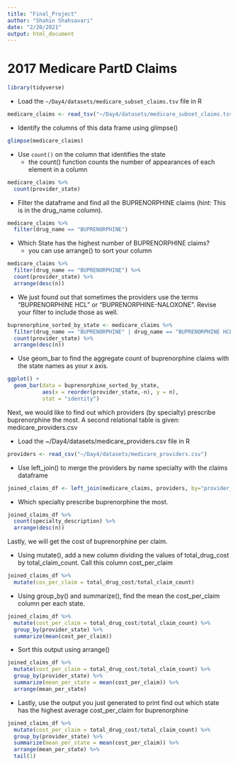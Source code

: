 ```yaml
---
title: "Final_Project"
author: "Shahin Shahsavari"
date: "2/20/2021"
output: html_document
---
```


# 2017 Medicare PartD Claims

```r
library(tidyverse)
```

* Load the `~/Day4/datasets/medicare_subset_claims.tsv` file in R

```r
medicare_claims <- read_tsv("~/Day4/datasets/medicare_subset_claims.tsv")
```

* Identify the columns of this data frame using glimpse()

```r
glimpse(medicare_claims)
```

* Use `count()` on the column that identifies the state
  * the count() function counts the number of appearances of each element in a column

```r
medicare_claims %>%
  count(provider_state)
```

* Filter the dataframe and find all the BUPRENORPHINE claims (hint: This is in the drug\_name column).

```r
medicare_claims %>%
  filter(drug_name == "BUPRENORPHINE")
```

  
* Which State has the highest number of BUPRENORPHINE claims?
  * you can use arrange() to sort your column

```r
medicare_claims %>%
  filter(drug_name == "BUPRENORPHINE") %>%
  count(provider_state) %>%
  arrange(desc(n))
```


* We just found out that sometimes the providers use the terms "BUPRENORPHINE HCL" or "BUPRENORPHINE-NALOXONE". Revise your filter to include those as well.

```r
buprenorphine_sorted_by_state <- medicare_claims %>%
  filter(drug_name == "BUPRENORPHINE" | drug_name == "BUPRENORPHINE HCL" | drug_name == "") %>%
  count(provider_state) %>%
  arrange(desc(n))
```

* Use geom\_bar to find the aggregate count of buprenorphine claims with the state names as your x axis.

```r
ggplot() + 
  geom_bar(data = buprenorphine_sorted_by_state,
           aes(x = reorder(provider_state,-n), y = n),
           stat = "identity")
```

Next, we would like to find out which providers (by specialty) prescribe buprenorphine the most.
A second relational table is given: medicare\_providers.csv

* Load the ~/Day4/datasets/medicare\_providers.csv file in R

```r
providers <- read_csv("~/Day4/datasets/medicare_providers.csv")
```

* Use left_join() to merge the providers by name specialty with the claims dataframe
```r
joined_claims_df <- left_join(medicare_claims, providers, by="provider_ID")
```

* Which specialty prescribe buprenorphine the most.

```r
joined_claims_df %>%
  count(specialty_description) %>%
  arrange(desc(n))
```

Lastly, we will get the cost of buprenorphine per claim.


* Using mutate(), add a new column dividing the values of total_drug_cost by total_claim_count. Call this column cost_per_claim

```r
joined_claims_df %>%
  mutate(cos_per_claim = total_drug_cost/total_claim_count)
```

* Using group_by() and summarize(), find the mean the cost_per_claim column per each state.

```r
joined_claims_df %>%
  mutate(cost_per_claim = total_drug_cost/total_claim_count) %>%
  group_by(provider_state) %>%
  summarize(mean(cost_per_claim))
```
* Sort this output using arrange()

```r
joined_claims_df %>%
  mutate(cost_per_claim = total_drug_cost/total_claim_count) %>%
  group_by(provider_state) %>%
  summarize(mean_per_state = mean(cost_per_claim)) %>%
  arrange(mean_per_state)
```

* Lastly, use the output you just generated to print find out which state has the highest
  average cost_per_claim for buprenorphine

```r
joined_claims_df %>%
  mutate(cost_per_claim = total_drug_cost/total_claim_count) %>%
  group_by(provider_state) %>%
  summarize(mean_per_state = mean(cost_per_claim)) %>%
  arrange(mean_per_state) %>%
  tail(1)
```
